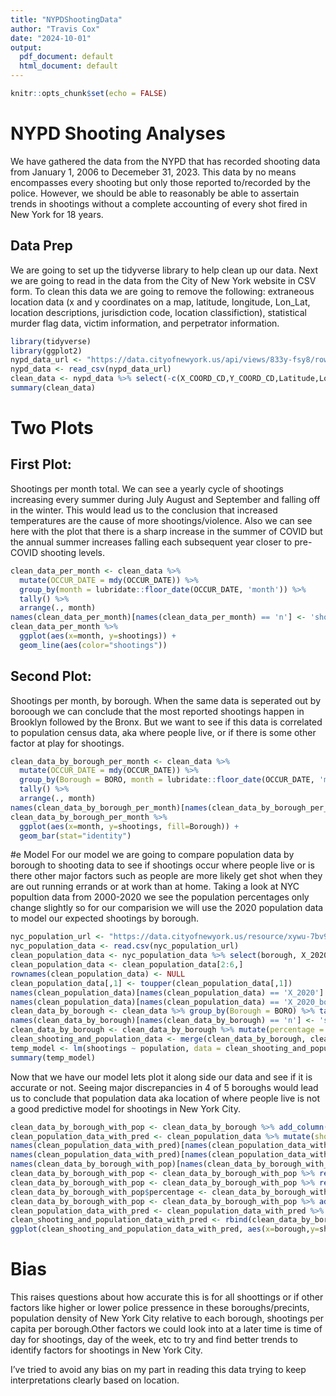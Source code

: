 ```yaml
---
title: "NYPDShootingData"
author: "Travis Cox"
date: "2024-10-01"
output:
  pdf_document: default
  html_document: default
---
```


```r
knitr::opts_chunk$set(echo = FALSE)
```

# NYPD Shooting Analyses

We have gathered the data from the NYPD that has recorded shooting data from January 1, 2006 to Decemeber 31, 2023. This data by no means encompasses every shooting but only those reported to/recorded by the police. However, we should be able to reasonably be able to assertain trends in shootings without a complete accounting of every shot fired in New York for 18 years. 

## Data Prep

We are going to set up the tidyverse library to help clean up our data. Next we are going to read in the data from the City of New York website in CSV form. To clean this data we are going to remove the following: extraneous location data (x and y coordinates on a map, latitude, longitude, Lon_Lat, location descriptions, jurisdiction code, location classifiction), statistical murder flag data, victim information, and perpetrator information. 
```r
library(tidyverse)
library(ggplot2)
nypd_data_url <- "https://data.cityofnewyork.us/api/views/833y-fsy8/rows.csv?accessType=DOWNLOAD"
nypd_data <- read_csv(nypd_data_url)
clean_data <- nypd_data %>% select(-c(X_COORD_CD,Y_COORD_CD,Latitude,Longitude,Lon_Lat,LOC_OF_OCCUR_DESC,JURISDICTION_CODE,LOC_CLASSFCTN_DESC,LOCATION_DESC,STATISTICAL_MURDER_FLAG,))
summary(clean_data)
```

# Two Plots

## First Plot: 
Shootings per month total. We can see a yearly cycle of shootings increasing every summer during July August and September and falling off in the winter. This would lead us to the conclusion that increased temperatures are the cause of more shootings/violence. Also we can see here with the plot that there is a sharp increase in the summer of COVID but the annual summer increases falling each subsequent year closer to pre-COVID shooting levels.

```r
clean_data_per_month <- clean_data %>%
  mutate(OCCUR_DATE = mdy(OCCUR_DATE)) %>% 
  group_by(month = lubridate::floor_date(OCCUR_DATE, 'month')) %>% 
  tally() %>%
  arrange(., month)
names(clean_data_per_month)[names(clean_data_per_month) == 'n'] <- 'shootings'
clean_data_per_month %>%
  ggplot(aes(x=month, y=shootings)) + 
  geom_line(aes(color="shootings"))
```

## Second Plot: 
Shootings per month, by borough. When the same data is seperated out by boroough we can conclude that the most reported shootings happen in Brooklyn followed by the Bronx. But we want to see if this data is correlated to population census data, aka where people live, or if there is some other factor at play for shootings.

```r
clean_data_by_borough_per_month <- clean_data %>%
  mutate(OCCUR_DATE = mdy(OCCUR_DATE)) %>% 
  group_by(Borough = BORO, month = lubridate::floor_date(OCCUR_DATE, 'month')) %>% 
  tally() %>%
  arrange(., month)
names(clean_data_by_borough_per_month)[names(clean_data_by_borough_per_month) == 'n'] <- 'shootings'
clean_data_by_borough_per_month %>%
  ggplot(aes(x=month, y=shootings, fill=Borough)) + 
  geom_bar(stat="identity")
```

#e Model
For our model we are going to compare population data by borough to shooting data to see if shootings occur where people live or is there other major factors such as people are more likely get shot when they are out running errands or at work than at home. Taking a look at NYC popultion data from 2000-2020 we see the population percentages only change slightly so for our comparision we will use the 2020 population data to model our expected shootings by borough.

```r
nyc_population_url <- "https://data.cityofnewyork.us/resource/xywu-7bv9.csv"
nyc_population_data <- read.csv(nyc_population_url)
clean_population_data <- nyc_population_data %>% select(borough, X_2020, X_2020_boro_share_of_nyc_total)
clean_population_data <- clean_population_data[2:6,]
rownames(clean_population_data) <- NULL
clean_population_data[,1] <- toupper(clean_population_data[,1])
names(clean_population_data)[names(clean_population_data) == 'X_2020'] <- 'population'
names(clean_population_data)[names(clean_population_data) == 'X_2020_boro_share_of_nyc_total'] <- 'percentage'
clean_data_by_borough <- clean_data %>% group_by(Borough = BORO) %>% tally()
names(clean_data_by_borough)[names(clean_data_by_borough) == 'n'] <- 'shootings'
clean_data_by_borough <- clean_data_by_borough %>% mutate(percentage = shootings/sum(shootings))
clean_shooting_and_population_data <- merge(clean_data_by_borough, clean_population_data, by = 'row.names', all = TRUE)
temp_model <- lm(shootings ~ population, data = clean_shooting_and_population_data)
summary(temp_model)
```
Now that we have our model lets plot it along side our data and see if it is accurate or not. Seeing major discrepancies in 4 of 5 boroughs would lead us to conclude that population data aka location of where people live is not a good predictive model for shootings in New York City.
```r
clean_data_by_borough_with_pop <- clean_data_by_borough %>% add_column(population = clean_population_data$population)
clean_population_data_with_pred <- clean_population_data %>% mutate(shootings = predict(temp_model))
names(clean_population_data_with_pred)[names(clean_population_data_with_pred) == 'X_2020'] <- 'population'
names(clean_population_data_with_pred)[names(clean_population_data_with_pred) == 'X_2020_boro_share_of_nyc_total'] <- 'percentage'
names(clean_data_by_borough_with_pop)[names(clean_data_by_borough_with_pop) == 'Borough'] <- 'borough'
clean_data_by_borough_with_pop <- clean_data_by_borough_with_pop %>% relocate(population, .before = shootings)
clean_data_by_borough_with_pop <- clean_data_by_borough_with_pop %>% relocate(percentage, .before = shootings)
clean_data_by_borough_with_pop$percentage <- clean_data_by_borough_with_pop$percentage * 100 
clean_data_by_borough_with_pop <- clean_data_by_borough_with_pop %>% add_column(classification = "Actual")
clean_population_data_with_pred <- clean_population_data_with_pred %>% add_column(classification = "Predicted")
clean_shooting_and_population_data_with_pred <- rbind(clean_data_by_borough_with_pop,clean_population_data_with_pred)
ggplot(clean_shooting_and_population_data_with_pred, aes(x=borough,y=shootings,fill=classification, colour = classification)) + geom_bar(stat = "identity", position = "dodge")
```

# Bias
This raises questions about how accurate this is for all shoottings or if other factors like higher or lower police pressence in these boroughs/precints, population density of New York City relative to each borough, shootings per capita per borough.Other factors we could look into at a later time is time of day for shootings, day of the week, etc to try and find better trends to identify factors for shootings in New York City.

I've tried to avoid any bias on my part in reading this data trying to keep interpretations clearly based on location.
